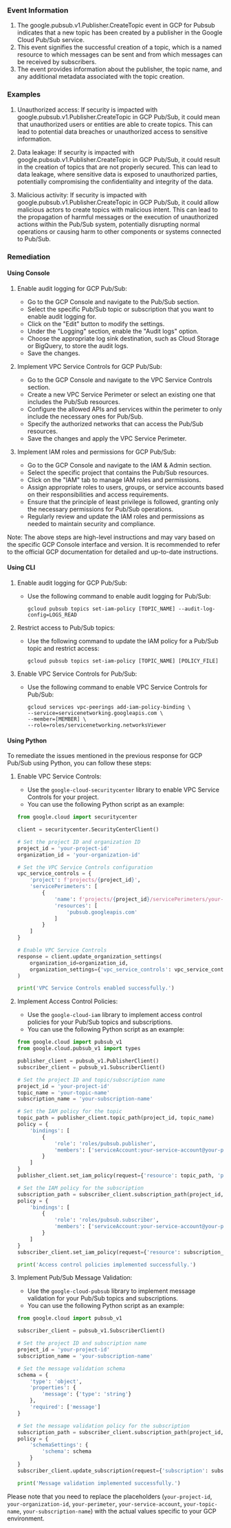 
### Event Information

1. The google.pubsub.v1.Publisher.CreateTopic event in GCP for Pubsub indicates that a new topic has been created by a publisher in the Google Cloud Pub/Sub service.
2. This event signifies the successful creation of a topic, which is a named resource to which messages can be sent and from which messages can be received by subscribers.
3. The event provides information about the publisher, the topic name, and any additional metadata associated with the topic creation.


### Examples

1. Unauthorized access: If security is impacted with google.pubsub.v1.Publisher.CreateTopic in GCP Pub/Sub, it could mean that unauthorized users or entities are able to create topics. This can lead to potential data breaches or unauthorized access to sensitive information.

2. Data leakage: If security is impacted with google.pubsub.v1.Publisher.CreateTopic in GCP Pub/Sub, it could result in the creation of topics that are not properly secured. This can lead to data leakage, where sensitive data is exposed to unauthorized parties, potentially compromising the confidentiality and integrity of the data.

3. Malicious activity: If security is impacted with google.pubsub.v1.Publisher.CreateTopic in GCP Pub/Sub, it could allow malicious actors to create topics with malicious intent. This can lead to the propagation of harmful messages or the execution of unauthorized actions within the Pub/Sub system, potentially disrupting normal operations or causing harm to other components or systems connected to Pub/Sub.

### Remediation

#### Using Console

1. Enable audit logging for GCP Pub/Sub:
   - Go to the GCP Console and navigate to the Pub/Sub section.
   - Select the specific Pub/Sub topic or subscription that you want to enable audit logging for.
   - Click on the "Edit" button to modify the settings.
   - Under the "Logging" section, enable the "Audit logs" option.
   - Choose the appropriate log sink destination, such as Cloud Storage or BigQuery, to store the audit logs.
   - Save the changes.

2. Implement VPC Service Controls for GCP Pub/Sub:
   - Go to the GCP Console and navigate to the VPC Service Controls section.
   - Create a new VPC Service Perimeter or select an existing one that includes the Pub/Sub resources.
   - Configure the allowed APIs and services within the perimeter to only include the necessary ones for Pub/Sub.
   - Specify the authorized networks that can access the Pub/Sub resources.
   - Save the changes and apply the VPC Service Perimeter.

3. Implement IAM roles and permissions for GCP Pub/Sub:
   - Go to the GCP Console and navigate to the IAM & Admin section.
   - Select the specific project that contains the Pub/Sub resources.
   - Click on the "IAM" tab to manage IAM roles and permissions.
   - Assign appropriate roles to users, groups, or service accounts based on their responsibilities and access requirements.
   - Ensure that the principle of least privilege is followed, granting only the necessary permissions for Pub/Sub operations.
   - Regularly review and update the IAM roles and permissions as needed to maintain security and compliance.

Note: The above steps are high-level instructions and may vary based on the specific GCP Console interface and version. It is recommended to refer to the official GCP documentation for detailed and up-to-date instructions.

#### Using CLI

1. Enable audit logging for GCP Pub/Sub:
   - Use the following command to enable audit logging for Pub/Sub:
     ```
     gcloud pubsub topics set-iam-policy [TOPIC_NAME] --audit-log-config=LOGS_READ
     ```

2. Restrict access to Pub/Sub topics:
   - Use the following command to update the IAM policy for a Pub/Sub topic and restrict access:
     ```
     gcloud pubsub topics set-iam-policy [TOPIC_NAME] [POLICY_FILE]
     ```

3. Enable VPC Service Controls for Pub/Sub:
   - Use the following command to enable VPC Service Controls for Pub/Sub:
     ```
     gcloud services vpc-peerings add-iam-policy-binding \
     --service=servicenetworking.googleapis.com \
     --member=[MEMBER] \
     --role=roles/servicenetworking.networksViewer
     ```

#### Using Python

To remediate the issues mentioned in the previous response for GCP Pub/Sub using Python, you can follow these steps:

1. Enable VPC Service Controls:
   - Use the `google-cloud-securitycenter` library to enable VPC Service Controls for your project.
   - You can use the following Python script as an example:

   ```python
   from google.cloud import securitycenter

   client = securitycenter.SecurityCenterClient()

   # Set the project ID and organization ID
   project_id = 'your-project-id'
   organization_id = 'your-organization-id'

   # Set the VPC Service Controls configuration
   vpc_service_controls = {
       'project': f'projects/{project_id}',
       'servicePerimeters': [
           {
               'name': f'projects/{project_id}/servicePerimeters/your-perimeter',
               'resources': [
                   'pubsub.googleapis.com'
               ]
           }
       ]
   }

   # Enable VPC Service Controls
   response = client.update_organization_settings(
       organization_id=organization_id,
       organization_settings={'vpc_service_controls': vpc_service_controls}
   )

   print('VPC Service Controls enabled successfully.')
   ```

2. Implement Access Control Policies:
   - Use the `google-cloud-iam` library to implement access control policies for your Pub/Sub topics and subscriptions.
   - You can use the following Python script as an example:

   ```python
   from google.cloud import pubsub_v1
   from google.cloud.pubsub_v1 import types

   publisher_client = pubsub_v1.PublisherClient()
   subscriber_client = pubsub_v1.SubscriberClient()

   # Set the project ID and topic/subscription name
   project_id = 'your-project-id'
   topic_name = 'your-topic-name'
   subscription_name = 'your-subscription-name'

   # Set the IAM policy for the topic
   topic_path = publisher_client.topic_path(project_id, topic_name)
   policy = {
       'bindings': [
           {
               'role': 'roles/pubsub.publisher',
               'members': ['serviceAccount:your-service-account@your-project.iam.gserviceaccount.com']
           }
       ]
   }
   publisher_client.set_iam_policy(request={'resource': topic_path, 'policy': policy})

   # Set the IAM policy for the subscription
   subscription_path = subscriber_client.subscription_path(project_id, subscription_name)
   policy = {
       'bindings': [
           {
               'role': 'roles/pubsub.subscriber',
               'members': ['serviceAccount:your-service-account@your-project.iam.gserviceaccount.com']
           }
       ]
   }
   subscriber_client.set_iam_policy(request={'resource': subscription_path, 'policy': policy})

   print('Access control policies implemented successfully.')
   ```

3. Implement Pub/Sub Message Validation:
   - Use the `google-cloud-pubsub` library to implement message validation for your Pub/Sub topics and subscriptions.
   - You can use the following Python script as an example:

   ```python
   from google.cloud import pubsub_v1

   subscriber_client = pubsub_v1.SubscriberClient()

   # Set the project ID and subscription name
   project_id = 'your-project-id'
   subscription_name = 'your-subscription-name'

   # Set the message validation schema
   schema = {
       'type': 'object',
       'properties': {
           'message': {'type': 'string'}
       },
       'required': ['message']
   }

   # Set the message validation policy for the subscription
   subscription_path = subscriber_client.subscription_path(project_id, subscription_name)
   policy = {
       'schemaSettings': {
           'schema': schema
       }
   }
   subscriber_client.update_subscription(request={'subscription': subscription_path, 'update_mask': {'paths': ['schema_settings']}, 'subscription': policy})

   print('Message validation implemented successfully.')
   ```

Please note that you need to replace the placeholders (`your-project-id`, `your-organization-id`, `your-perimeter`, `your-service-account`, `your-topic-name`, `your-subscription-name`) with the actual values specific to your GCP environment.

